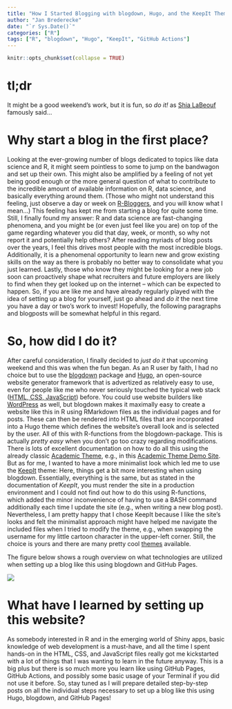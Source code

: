 ```yaml
---
title: "How I Started Blogging with blogdown, Hugo, and the KeepIt Theme (overview)"
author: "Jan Brederecke"
date: "`r Sys.Date()`"
categories: ["R"]
tags: ["R", "blogdown", "Hugo", "KeepIt", "GitHub Actions"]
---
```


```r
knitr::opts_chunk$set(collapse = TRUE)
```
# tl;dr
It might be a good weekend's work, but it is fun, so *do it!* as
[Shia LaBeouf](https://www.youtube.com/watch?v=ZXsQAXx_ao0/) famously said...

# Why start a blog in the first place?
Looking at the ever-growing number of blogs dedicated to topics like data
science and R, it might seem pointless to some to jump on the bandwagon and set
up their own. This might also be amplified by a feeling of not yet being
good enough or the more general question of what to contribute to the incredible
amount of available information on R, data science, and basically everything
around them. (Those who might not understand this feeling, just observe a day or
week on [R-Bloggers](https://r-bloggers.com/), and you will know what
I mean…)
This feeling has kept me from starting a blog for quite some time. Still, I
finally found my answer: R and data science are fast-changing phenomena, and you
might be (or even just feel like you are) on top of the game regarding whatever
you did that day, week, or month, so why not report it and potentially help
others? After reading myriads of blog posts over the years, I feel this drives
most people with the most incredible blogs. Additionally, it is a
phenomenal opportunity to learn new and grow existing skills on the way as
there is probably no better way to consolidate what you just learned. Lastly,
those who know they might be looking for a new job soon can proactively shape
what recruiters and future employers are likely to find when they get looked up
on the internet – which can be expected to happen. So, if you are like me and
have already regularly played with the idea of setting up a blog for yourself,
just go ahead and *do it* the next time you have a day or two’s work to invest!
Hopefully, the following paragraphs and blogposts will be somewhat helpful in
this regard.

# So, how did I do it?
After careful consideration, I finally decided to *just do it* that upcoming
weekend and this was when the fun began. As an R user by faith, I had no choice
but to use the [blogdown]( https://github.com/rstudio/blogdown/) package and
[Hugo]( https://gohugo.io/), an open-source website generator framework that is
advertized as relatively easy to use, even for people like me who never
seriously touched the typical web stack
([HTML, CSS, JavaScript](https://developer.mozilla.org/en-US/docs/Learn/))
before. You could use website builders like
[WordPress]( https://wordpress.com/en/) as well, but blogdown makes it maximally
easy to create a website like this in R using RMarkdown files as the individual
pages and for posts.
These can then be rendered into HTML files that are incorporated into a Hugo
theme which defines the website's overall look and is selected by the user.
All of this with R-functions from the blogdown-package.
This is actually *pretty easy* when you don’t go too crazy regarding
modifications.
There is lots of excellent documentation on how to do all this using the already
classic [Academic Theme]( https://github.com/wowchemy/starter-hugo-academic/),
e.g., in this [Academic Theme Demo Site]( https://academic-demo.netlify.app/).
But as for me, I wanted to have a more minimalist look which led me to use the
[KeepIt](https://themes.gohugo.io/themes/keepit/) theme: Here, things get a
bit more interesting when using blogdown. Essentially, everything is the same, but
as stated in the documentation of *KeepIt*, you must render the site in a
production environment and I could not find out how to do this using R-functions, which
added the minor inconvenience of having to use a BASH command additionally
each time I update the site (e.g., when writing a new blog post).
Nevertheless, I am pretty happy that I chose KeepIt because I like the site’s
looks and felt the minimalist approach might have helped me navigate the included
files when I tried to modify the theme, e.g., when swapping the username for my
little cartoon character in the upper-left corner. Still, the choice is yours and
there are many pretty cool [themes](https://themes.gohugo.io/) available.

The figure below shows a rough overview on what technologies are utilized when
setting up a blog like this using blogdown and GitHub Pages.

![](overview.jpeg)

# What have I learned by setting up this website?
As somebody interested in R and in the emerging world of Shiny apps, basic
knowledge of web development is a must-have, and all the time I spent hands-on
in the HTML, CSS, and JavaScript files really got me kickstarted with a lot of
things that I was wanting to learn in the future anyway.
This is a big plus but there is so much more you learn like using GitHub
Pages, GitHub Actions, and possibly some basic usage of your Terminal if you did
not use it before. So, stay tuned as I will prepare detailed step-by-step posts
on all the individual steps necessary to set up a blog like this using Hugo,
blogdown, and GitHub Pages! 
